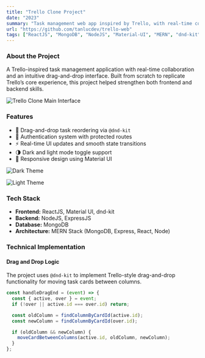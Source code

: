 ```yaml
---
title: "Trello Clone Project"
date: "2023"
summary: "Task management web app inspired by Trello, with real-time collaboration and drag-and-drop boards."
url: "https://github.com/tanlucdev/trello-web"
tags: ["ReactJS", "MongoDB", "NodeJS", "Material-UI", "MERN", "dnd-kit"]
---
```


### About the Project
A Trello-inspired task management application with real-time collaboration and an intuitive drag-and-drop interface. Built from scratch to replicate Trello’s core experience, this project helped strengthen both frontend and backend skills.

<Image
  src="/en/projects/trello/image.png"
  alt="Trello Clone Main Interface"
  width={2267}
  height={1280}
  caption="Main board interface replicating Trello layout with draggable task cards."
  size="lg"
  contained
/>

### Features

- 🧩 Drag-and-drop task reordering via `@dnd-kit`
- 🔐 Authentication system with protected routes
- ⚡ Real-time UI updates and smooth state transitions
- 🌗 Dark and light mode toggle support
- 🎨 Responsive design using Material UI

<Image
  src="/en/projects/trello/dark theme.png"
  alt="Dark Theme"
  width={2267}
  height={1280}
  caption="Dark mode interface for better focus and low-light environments."
  size="lg"
  contained
/>

<Image
  src="/en/projects/trello/light theme.png"
  alt="Light Theme"
  width={2267}
  height={1280}
  caption="Light mode interface for a clean and bright user experience."
  size="lg"
  contained
/>

### Tech Stack

- **Frontend:** ReactJS, Material UI, dnd-kit
- **Backend:** NodeJS, ExpressJS
- **Database:** MongoDB
- **Architecture:** MERN Stack (MongoDB, Express, React, Node)

### Technical Implementation

#### Drag and Drop Logic

The project uses `@dnd-kit` to implement Trello-style drag-and-drop functionality for moving task cards between columns.

```ts
const handleDragEnd = (event) => {
  const { active, over } = event;
  if (!over || active.id === over.id) return;

  const oldColumn = findColumnByCardId(active.id);
  const newColumn = findColumnByCardId(over.id);

  if (oldColumn && newColumn) {
    moveCardBetweenColumns(active.id, oldColumn, newColumn);
  }
};
